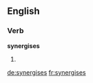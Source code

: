 ==English==

===Verb===
'''synergises'''

# {{third-person singular of|synergise}}

[[de:synergises]]
[[fr:synergises]]